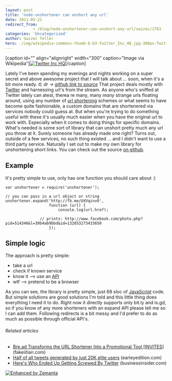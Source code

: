 ```yaml
---
layout: post
title: 'node-unshortener can unshort any url'
date: 2011-05-21
redirect_from: 
            - /blog/node-unshortener-can-unshort-any-url/swizec/1763
categories: 'Uncategorized'
author: Swizec Teller
hero: ./img/wikipedia-commons-thumb-b-b3-Twitter_Inc_HQ.jpg-300px-Twitter_Inc_HQ.jpg
---
```

\[caption id="" align="alignright" width="300" caption="Image via Wikipedia"][![Twitter Inc HQ](./img/wikipedia-commons-thumb-b-b3-Twitter_Inc_HQ.jpg-300px-Twitter_Inc_HQ.jpg "Twitter Inc HQ")](http://commons.wikipedia.org/wiki/File:Twitter_Inc_HQ.jpg)\[/caption]

Lately I've been spending my evenings and nights working on a super secret and above awesome project that I will talk about ... soon, when it's a bit more ready. _tl; dr -> [github link to source](https://github.com/Swizec/node-unshortener)_ That project deals mostly with [Twitter](http://twitter.com "Twitter") and harnessing url's from the stream. As anyone who's sniffed at Twitter lately can atest, therea re many, many _many_ strange urls floating around, using any number of [url shortening](http://en.wikipedia.org/wiki/URL_shortening "URL shortening") schemes or what seems to have become quite fashionable, a custom domains that are shortenered via services nobody could guess at. But when you're trying to do something useful with these it's usually much easier when you have the original url to work with. Especially when it comes to doing things for specific domains. What's needed is some sort of library that can unshort pretty much any url you throw at it. Surely someone has already made one right? Turns out, outside of a few services, no such thing existed ... and I didn't want to use a third party service. Naturally I set out to make my own library for unshortening short links. You can check out the source [on github](https://github.com/Swizec/node-unshortener).

## Example

It's pretty simple to use, only has one function you should care about :)

```
var unshortener = require('unshortener');

// you can pass in a url object or string
unshortener.expand('http://fb.me/UXVqinvO',
                   function (url) {
                       console.log(url.href);

		       // prints: http://www.facebook.com/photo.php?pid=514346&l=30b4ab9bbd&id=132853273433650
                   });
```

## Simple logic

The approach is pretty simple:

- take a url
- check if known service
- know it --> use an [API](http://en.wikipedia.org/wiki/Application_programming_interface "Application programming interface")
- wtf --> pretend to be a browser

As you can see, the library is pretty simple, just 68 sloc of [JavaScript](http://en.wikipedia.org/wiki/JavaScript "JavaScript") code. But simple solutions are good solutions I'm told and this little thing does everything I need it to do. Right now it directly supports only bit.ly and is.gd, so if you know of any more shorteners with an expand API please tell me so I can add them. Following redirects is a bit messy and I'd prefer to do as much as possible through official API's.

###### Related articles

- [Bre.ad Transforms the URL Shortener Into a Promotional Tool \[INVITES\]](http://fakeiitian.com/social-media-news/bre-ad-transforms-the-url-shortener-into-a-promotional-tool-invites/) (fakeiitian.com)
- [Half of all tweets generated by just 20K elite users](http://earleyedition.com/2011/04/07/half-of-all-tweets-generated-by-just-20k-elite-users/) (earleyedition.com)
- [Here's Who Ended Up Getting Screwed By Twitter](http://www.businessinsider.com/a-year-later-heres-who-ended-up-getting-screwed-by-twitter-2011-5) (businessinsider.com)

[![Enhanced by Zemanta](http://img.zemanta.com/zemified_e.png?x-id=40f7cd74-cf88-4a4f-81e2-f510c2ef13b2)](http://www.zemanta.com/ "Enhanced by Zemanta")